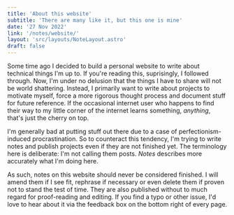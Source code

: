 ```yaml
---
title: 'About this website'
subtitle: 'There are many like it, but this one is mine'
date: '27 Nov 2022'
link: '/notes/website/'
layout: 'src/layouts/NoteLayout.astro'
draft: false
---
```


Some time ago I decided to build a personal website to write about technical things I'm up to. If
you're reading this, suprisingly, I followed through. Now, I'm under no delusion that the things I
have to share will not be world shattering. Instead, I primarily want to write about projects to
motivate myself, force a more rigorous thought process and document stuff for future reference. If
the occasional internet user who happens to find their way to my little corner of the internet
learns something, _anything_, that's just the cherry on top.

I'm generally bad at putting stuff out there due to a case of perfectionism-induced procrastination.
So to counteract this tendency, I'm trying to write notes and publish projects even if they are not
finished yet. The terminology here is deliberate: I'm not calling them posts. _Notes_ describes more
accurately what I'm doing here.

As such, notes on this website should never be considered finished. I will amend them if I see
fit, rephrase if necessary or even delete them if proven not to stand the test of time. They
are also published without to much regard for proof-reading and editing. If you find a typo or
other issue, I'd love to hear about it via the feedback box on the bottom right of every page.
